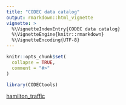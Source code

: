 ```yaml
---
title: "CODEC data catalog"
output: rmarkdown::html_vignette
vignette: >
  %\VignetteIndexEntry{CODEC data catalog}
  %\VignetteEngine{knitr::rmarkdown}
  %\VignetteEncoding{UTF-8}
---
```


```r
knitr::opts_chunk$set(
  collapse = TRUE,
  comment = "#>"
)
```

```r
library(CODECtools)
```

[hamilton_traffic]("inst/hamilton_traffic.html")
